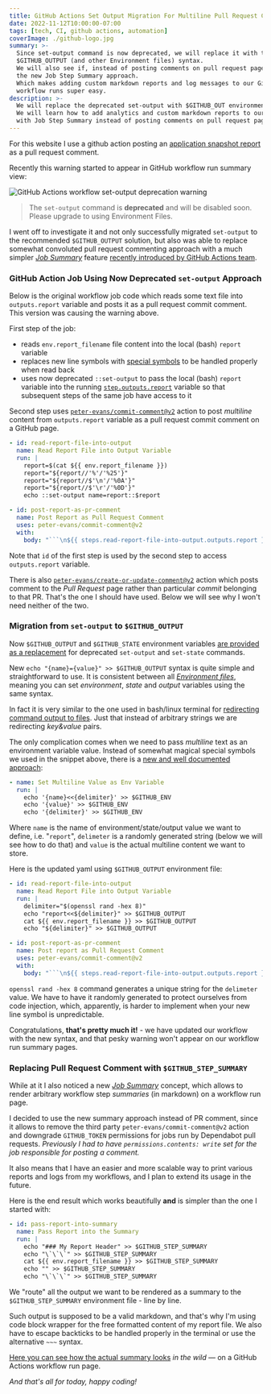 ```yaml
---
title: GitHub Actions Set Output Migration For Multiline Pull Request Comments
date: 2022-11-12T10:00:00-07:00
tags: [tech, CI, github actions, automation]
coverImage: ./github-logo.jpg
summary: >-
  Since set-output command is now deprecated, we will replace it with the new shiny
  $GITHUB_OUTPUT (and other Environment files) syntax.
  We will also see if, instead of posting comments on pull request pages, we can leverage
  the new Job Step Summary approach.
  Which makes adding custom markdown reports and log messages to our GitHub
  workflow runs super easy.
description: >-
  We will replace the deprecated set-output with $GITHUB_OUT environment files approach.
  We will learn how to add analytics and custom markdown reports to our workflows
  with Job Step Summary instead of posting comments on pull request pages.
---
```


For this website I use a github action posting an
[application snapshot report](https://github.com/amalitsky/lab/commit/9d7afa65f48941964aff80152886c664e5713673#comments)
as a pull request comment.

Recently this warning started to appear in GitHub workflow run summary view:

![GitHub Actions workflow set-output deprecation warning](./github-actions-set-output-deprecation-warning.png)

> The `set-output` command is **deprecated** and will be disabled soon.
> Please upgrade to using Environment Files.

I went off to investigate it and not only successfully migrated `set-output`
to the recommended `$GITHUB_OUTPUT` solution, but also was able to replace somewhat
convoluted pull request commenting approach with a much simpler
_[Job Summary](https://docs.github.com/en/actions/using-workflows/workflow-commands-for-github-actions#adding-a-job-summary)_
feature
[recently introduced by GitHub Actions team](https://github.blog/2022-05-09-supercharging-github-actions-with-job-summaries/).

### GitHub Action Job Using Now Deprecated `set-output` Approach

Below is the original workflow job code which reads some text file into `outputs.report` variable
and posts it as a pull request commit comment.
This version was causing the warning above.

First step of the job:
 - reads `env.report_filename` file content into the local (bash) `report` variable
 - replaces new line symbols with
   [special symbols](https://github.com/orgs/community/discussions/26288#discussioncomment-3251220)
   to be handled properly when read back
 - uses now deprecated `::set-output` to pass the local (bash) `report` variable
   into the running [`step.outputs.report`](https://docs.github.com/en/actions/using-workflows/workflow-syntax-for-github-actions#example-using-output-as-url)
   variable so that subsequent steps of the same job have access to it

Second step uses
[`peter-evans/commit-comment@v2`](https://github.com/peter-evans/commit-comment)
action to post _multiline_ content from `outputs.report` variable as
a pull request commit comment on a GitHub page.

```yml
- id: read-report-file-into-output
  name: Read Report File into Output Variable
  run: |
    report=$(cat ${{ env.report_filename }})
    report="${report//'%'/'%25'}"
    report="${report//$'\n'/'%0A'}"
    report="${report//$'\r'/'%0D'}"
    echo ::set-output name=report::$report

- id: post-report-as-pr-comment
  name: Post Report as Pull Request Comment
  uses: peter-evans/commit-comment@v2
  with:
    body: "```\n${{ steps.read-report-file-into-output.outputs.report }}\n```"
```

Note that `id` of the first step is used by the second step to access `outputs.report` variable.

<Note>

  There is also
  [`peter-evans/create-or-update-comment@v2`](https://github.com/peter-evans/create-or-update-comment)
  action which posts comment to the _Pull Request_ page rather than particular _commit_
  belonging to that PR.
  That's the one I should have used. Below we will see why I won't need neither of the two.

</Note>

### Migration from `set-output` to `$GITHUB_OUTPUT`
Now `$GITHUB_OUTPUT` and `$GITHUB_STATE` environment variables
[are provided as a replacement](https://github.blog/changelog/2022-10-11-github-actions-deprecating-save-state-and-set-output-commands/#examples)
for deprecated `set-output` and `set-state` commands.

New `echo "{name}={value}" >> $GITHUB_OUTPUT` syntax is quite simple and straightforward to use.
It is consistent between all
_[Environment files](https://docs.github.com/en/actions/using-workflows/workflow-commands-for-github-actions#environment-files)_,
meaning you can set _environment_, _state_ and _output_ variables using the same syntax.

In fact it is very similar to the one used in bash/linux terminal for
[redirecting command output to files](https://askubuntu.com/questions/420981/how-do-i-save-terminal-output-to-a-file#answer-420983).
Just that instead of arbitrary strings we are redirecting _key&value_ pairs.

The only complication comes when we need to pass _multiline_ text as an environment variable value.
Instead of somewhat magical special symbols we used in the snippet above, there is a
[new and well documented approach](https://docs.github.com/en/actions/using-workflows/workflow-commands-for-github-actions#multiline-strings):
```yml
- name: Set Multiline Value as Env Variable
  run: |
    echo '{name}<<{delimiter}' >> $GITHUB_ENV
    echo '{value}' >> $GITHUB_ENV
    echo '{delimiter}' >> $GITHUB_ENV
```
Where `name` is the name of environment/state/output value we want to define, i.e. "`report`",
`delimeter` is a randomly generated string (below we will see how to do that) and `value` is
the actual multiline content we want to store.

Here is the updated yaml using `$GITHUB_OUTPUT` environment file:

```yml
- id: read-report-file-into-output
  name: Read Report File into Output Variable
  run: |
    delimiter="$(openssl rand -hex 8)"
    echo "report<<${delimiter}" >> $GITHUB_OUTPUT
    cat ${{ env.report_filename }} >> $GITHUB_OUTPUT
    echo "${delimiter}" >> $GITHUB_OUTPUT

- id: post-report-as-pr-comment
  name: Post report as Pull Request Comment
  uses: peter-evans/commit-comment@v2
  with:
    body: "```\n${{ steps.read-report-file-into-output.outputs.report }}\n```"
```

`openssl rand -hex 8` command generates a unique string for the `delimeter` value.
We have to have it randomly generated to protect ourselves from code injection,
which, apparently, is harder to implement when your new line symbol is unpredictable.

Congratulations, **that's pretty much it!** - we have updated our workflow with the new syntax,
and that pesky warning won't appear on our workflow run summary pages.

### Replacing Pull Request Comment with `$GITHUB_STEP_SUMMARY`

While at it I also noticed a new
_[Job Summary](https://docs.github.com/en/actions/using-workflows/workflow-commands-for-github-actions#adding-a-job-summary)_
concept, which allows to render arbitrary workflow step _summaries_ (in markdown)
on a workflow run page.

I decided to use the new summary approach instead of PR comment, since it allows
to remove the third party `peter-evans/commit-comment@v2` action
and downgrade `GITHUB_TOKEN` permissions for jobs run by Dependabot pull requests.
_Previously I had to have `permissions.contents: write` set for the job responsible for
posting a comment._

It also means that I have an easier and more scalable way to print various reports
and logs from my workflows, and I plan to extend its usage in the future.

Here is the end result which works beautifully **and** is simpler than the one I started with:

```yml
- id: pass-report-into-summary
  name: Pass Report into the Summary
  run: |
    echo "### My Report Header" >> $GITHUB_STEP_SUMMARY
    echo "\`\`\`" >> $GITHUB_STEP_SUMMARY
    cat ${{ env.report_filename }} >> $GITHUB_STEP_SUMMARY
    echo "" >> $GITHUB_STEP_SUMMARY
    echo "\`\`\`" >> $GITHUB_STEP_SUMMARY
```

We "route" all the output we want to be rendered as a summary to
the `$GITHUB_STEP_SUMMARY` environment file - line by line.

Such output is supposed to be a valid markdown, and that's why I'm using code block
wrapper for the free formatted content of my report file.
We also have to escape backticks to be handled properly in the terminal or use
the alternative `~~~` syntax.

[Here you can see how the actual summary looks](https://github.com/amalitsky/lab/actions/runs/3453177813/attempts/1#summary-9454293532)
_in the wild_ &mdash; on a GitHub Actions workflow run page.

_And that's all for today, happy coding!_
